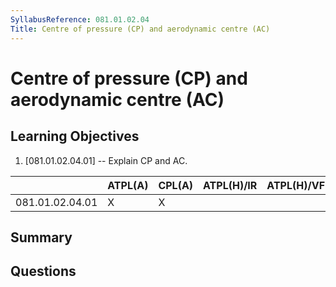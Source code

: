```yaml
---
SyllabusReference: 081.01.02.04
Title: Centre of pressure (CP) and aerodynamic centre (AC)
---
```


# Centre of pressure (CP) and aerodynamic centre (AC)

## Learning Objectives

1. [081.01.02.04.01] -- Explain CP and AC.

|                 | ATPL(A) | CPL(A) | ATPL(H)/IR | ATPL(H)/VFR | CPL(H) | IR  | CBIR(A) |
| --------------- | ------- | ------ | ---------- | ----------- | ------ | --- | ------- |
| 081.01.02.04.01 | X       | X      |            |             |        |     |         |

## Summary

## Questions

